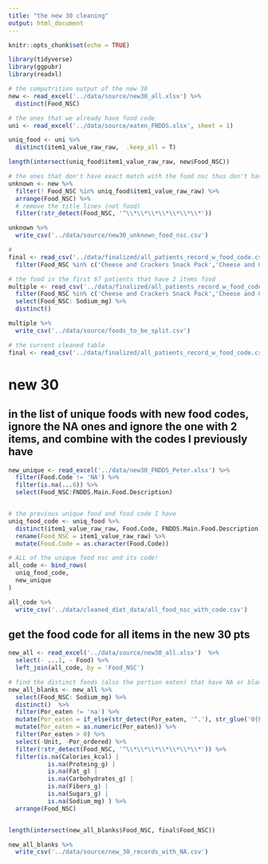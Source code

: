 ```yaml
---
title: "the new 30 cleaning"
output: html_document
---
```


```r
knitr::opts_chunk$set(echo = TRUE)
```

```r
library(tidyverse)
library(ggpubr)
library(readxl)
```

```r
# the computrition output of the new 30
new <- read_excel('../data/source/new30_all.xlsx') %>% 
  distinct(Food_NSC)

# the ones that we already have food code
uni <- read_excel('../data/source/eaten_FNDDS.xlsx', sheet = 1)

uniq_food <- uni %>% 
  distinct(item1_value_raw_raw,  .keep_all = T)

length(intersect(uniq_food$item1_value_raw_raw, new$Food_NSC))

# the ones that don't have exact match with the food nsc thus don't have a code
unknown <- new %>% 
  filter(! Food_NSC %in% uniq_food$item1_value_raw_raw) %>% 
  arrange(Food_NSC) %>% 
  # remove the title lines (not food)
  filter(!str_detect(Food_NSC, '^\\*\\*\\*\\*\\*\\*\\*'))

unknown %>% 
  write_csv('../data/source/new30_unknown_food_nsc.csv')
```
```r
# 
final <- read_csv('../data/finalized/all_patients_record_w_food_code.csv') %>% 
  filter(Food_NSC %in% c('Cheese and Crackers Snack Pack','Cheese and Crackers, SF','2017 Panini, Mozzarella Cheese & Tomato (3.5)','2017 Sandwich, Tomato & Mozzarella Pesto Panini','Pie, Apple a La Mode','2017 Salad, Shrimp Caesar - Entree (1.5)','Lettuce and Tomato Garnish'))
```
```r
# the food in the first 67 patients that have 2 items food
multiple <- read_csv('../data/finalized/all_patients_record_w_food_code.csv') %>% 
  filter(Food_NSC %in% c('Cheese and Crackers Snack Pack','Cheese and Crackers, SF','2017 Panini, Mozzarella Cheese & Tomato (3.5)','2017 Sandwich, Tomato & Mozzarella Pesto Panini','Pie, Apple a La Mode','2017 Salad, Shrimp Caesar - Entree (1.5)','Lettuce and Tomato Garnish')) %>% 
  select(Food_NSC: Sodium_mg) %>% 
  distinct()

multiple %>% 
  write_csv('../data/source/foods_to_be_split.csv')

# the current cleaned table
final <- read_csv('../data/finalized/all_patients_record_w_food_code.csv')
```

# new 30

## in the list of unique foods with new food codes, ignore the NA ones and ignore the one with 2 items, and combine with the codes I previously have

```r
new_unique <- read_excel('../data/new30_FNDDS_Peter.xlsx') %>% 
  filter(Food.Code != 'NA') %>% 
  filter(is.na(...6)) %>% 
  select(Food_NSC:FNDDS.Main.Food.Description)


# the previous unique food and food code I have 
uniq_food_code <- uniq_food %>% 
  distinct(item1_value_raw_raw, Food.Code, FNDDS.Main.Food.Description) %>% 
  rename(Food_NSC = item1_value_raw_raw) %>% 
  mutate(Food.Code = as.character(Food.Code))

# ALL of the unique food nsc and its code!
all_code <- bind_rows(
  uniq_food_code,
  new_unique
)

all_code %>% 
  write_csv('../data/cleaned_diet_data/all_food_nsc_with_code.csv')
```

## get the food code for all items in the new 30 pts

```r
new_all <- read_excel('../data/source/new30_all.xlsx')  %>% 
  select(- ...1, - Food) %>% 
  left_join(all_code, by = 'Food_NSC')

# find the distinct foods (also the portion eaten) that have NA or blanks
new_all_blanks <- new_all %>% 
  select(Food_NSC: Sodium_mg) %>% 
  distinct()  %>% 
  filter(Por_eaten != 'na') %>% 
  mutate(Por_eaten = if_else(str_detect(Por_eaten, '^.'), str_glue('0{Por_eaten}'), Por_eaten)) %>% 
  mutate(Por_eaten = as.numeric(Por_eaten)) %>% 
  filter(Por_eaten > 0) %>% 
  select(-Unit, -Por_ordered) %>% 
  filter(!str_detect(Food_NSC, '^\\*\\*\\*\\*\\*\\*\\*')) %>% 
  filter(is.na(Calories_kcal) | 
           is.na(Proteing_g) |
           is.na(Fat_g) |
           is.na(Carbohydrates_g) |
           is.na(Fibers_g) |
           is.na(Sugars_g) |
           is.na(Sodium_mg) ) %>% 
  arrange(Food_NSC)


length(intersect(new_all_blanks$Food_NSC, final$Food_NSC))

new_all_blanks %>% 
  write_csv('../data/source/new_30_records_with_NA.csv')
```

